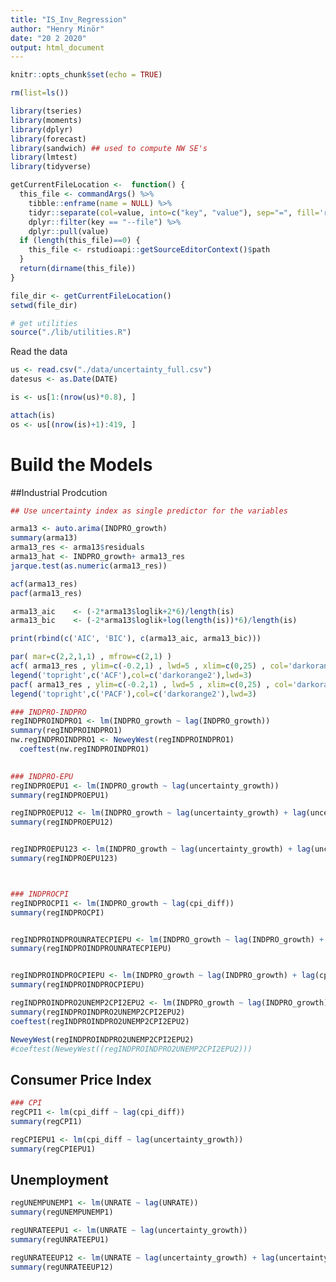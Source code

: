 ```yaml
---
title: "IS_Inv_Regression"
author: "Henry Minör"
date: "20 2 2020"
output: html_document
---
```


```r
knitr::opts_chunk$set(echo = TRUE)
```



```r
rm(list=ls())

library(tseries)
library(moments)
library(dplyr)
library(forecast)
library(sandwich) ## used to compute NW SE's
library(lmtest)
library(tidyverse)

getCurrentFileLocation <-  function() {
  this_file <- commandArgs() %>% 
    tibble::enframe(name = NULL) %>%
    tidyr::separate(col=value, into=c("key", "value"), sep="=", fill='right') %>%
    dplyr::filter(key == "--file") %>%
    dplyr::pull(value)
  if (length(this_file)==0) {
    this_file <- rstudioapi::getSourceEditorContext()$path
  }
  return(dirname(this_file))
}

file_dir <- getCurrentFileLocation()
setwd(file_dir)

# get utilities
source("./lib/utilities.R")

```

Read the data
```r
us <- read.csv("./data/uncertainty_full.csv")
datesus <- as.Date(DATE)

is <- us[1:(nrow(us)*0.8), ]

attach(is)
os <- us[(nrow(is)+1):419, ]

```

# Build the Models

##Industrial Prodcution
```r
## Use uncertainty index as single predictor for the variables

arma13 <- auto.arima(INDPRO_growth)
summary(arma13)
arma13_res <- arma13$residuals
arma13_hat <- INDPRO_growth+ arma13_res 
jarque.test(as.numeric(arma13_res))

acf(arma13_res)
pacf(arma13_res)

arma13_aic    <- (-2*arma13$loglik+2*6)/length(is)
arma13_bic    <- (-2*arma13$loglik+log(length(is))*6)/length(is) 

print(rbind(c('AIC', 'BIC'), c(arma13_aic, arma13_bic)))

par( mar=c(2,2,1,1) , mfrow=c(2,1) )
acf( arma13_res , ylim=c(-0.2,1) , lwd=5 , xlim=c(0,25) , col='darkorange2' , tck=0.02)
legend('topright',c('ACF'),col=c('darkorange2'),lwd=3)
pacf( arma13_res , ylim=c(-0.2,1) , lwd=5 , xlim=c(0,25) , col='darkorange2' , tck=0.02)
legend('topright',c('PACF'),col=c('darkorange2'),lwd=3)

### INDPRO-INDPRO
regINDPROINDPRO1 <- lm(INDPRO_growth ~ lag(INDPRO_growth))
summary(regINDPROINDPRO1)
nw.regINDPROINDPRO1 <- NeweyWest(regINDPROINDPRO1)
  coeftest(nw.regINDPROINDPRO1)

  
### INDPRO-EPU
regINDPROEPU1 <- lm(INDPRO_growth ~ lag(uncertainty_growth))
summary(regINDPROEPU1)

regINDPROEPU12 <- lm(INDPRO_growth ~ lag(uncertainty_growth) + lag(uncertainty_growth, n = 2))
summary(regINDPROEPU12)


regINDPROEPU123 <- lm(INDPRO_growth ~ lag(uncertainty_growth) + lag(uncertainty_growth, n = 2) + lag(uncertainty_growth, n =3) )
summary(regINDPROEPU123)



### INDPROCPI
regINDPROCPI1 <- lm(INDPRO_growth ~ lag(cpi_diff))
summary(regINDPROCPI)


regINDPROINDPROUNRATECPIEPU <- lm(INDPRO_growth ~ lag(INDPRO_growth) + lag(cpi_diff)  + lag(UNRATE) +lag(uncertainty_growth) +  lag(uncertainty_growth, n = 2))
summary(regINDPROINDPROUNRATECPIEPU)


regINDPROINDPROCPIEPU <- lm(INDPRO_growth ~ lag(INDPRO_growth) + lag(cpi_diff) + lag(UNRATE) +lag(uncertainty_growth) +  lag(uncertainty_growth, n = 2))
summary(regINDPROINDPROCPIEPU)

regINDPROINDPRO2UNEMP2CPI2EPU2 <- lm(INDPRO_growth ~ lag(INDPRO_growth) +lag(INDPRO_growth, n=2)  + lag(cpi_diff) + lag(cpi_diff, n=2) + lag(UNRATE) + lag(UNRATE, n=2) +lag(uncertainty_growth) +  lag(uncertainty_growth, n = 2))
summary(regINDPROINDPRO2UNEMP2CPI2EPU2)
coeftest(regINDPROINDPRO2UNEMP2CPI2EPU2)

NeweyWest(regINDPROINDPRO2UNEMP2CPI2EPU2)
#coeftest(NeweyWest((regINDPROINDPRO2UNEMP2CPI2EPU2)))


```


## Consumer Price Index
```r
### CPI
regCPI1 <- lm(cpi_diff ~ lag(cpi_diff))
summary(regCPI1)

regCPIEPU1 <- lm(cpi_diff ~ lag(uncertainty_growth))
summary(regCPIEPU1)

```


## Unemployment
```r
regUNEMPUNEMP1 <- lm(UNRATE ~ lag(UNRATE))
summary(regUNEMPUNEMP1)

regUNRATEEPU1 <- lm(UNRATE ~ lag(uncertainty_growth))
summary(regUNRATEEPU1)

regUNRATEEUP12 <- lm(UNRATE ~ lag(uncertainty_growth) + lag(uncertainty_growth, n=2))
summary(regUNRATEEUP12)


```
